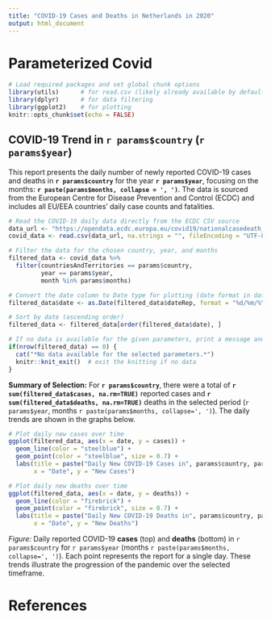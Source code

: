 ```yaml
---  
title: "COVID-19 Cases and Deaths in Netherlands in 2020"  
output: html_document  
---
```

# Parameterized Covid
```r
# Load required packages and set global chunk options
library(utils)      # for read.csv (likely already available by default)
library(dplyr)      # for data filtering
library(ggplot2)    # for plotting
knitr::opts_chunk$set(echo = FALSE)
```

## COVID-19 Trend in `r params$country` (`r params$year`)

This report presents the daily number of newly reported COVID-19 cases and deaths in **`r params$country`** for the year **`r params$year`**, focusing on the months: **`r paste(params$months, collapse = ', ')`**. The data is sourced from the European Centre for Disease Prevention and Control (ECDC) and includes all EU/EEA countries' daily case counts and fatalities.

```r
# Read the COVID-19 daily data directly from the ECDC CSV source
data_url <- "https://opendata.ecdc.europa.eu/covid19/nationalcasedeath_eueea_daily_ei/csv"
covid_data <- read.csv(data_url, na.strings = "", fileEncoding = "UTF-8-BOM")  # :contentReference[oaicite:8]{index=8}

# Filter the data for the chosen country, year, and months
filtered_data <- covid_data %>%
  filter(countriesAndTerritories == params$country, 
         year == params$year, 
         month %in% params$months)

# Convert the date column to Date type for plotting (date format in data is dd/mm/YYYY)
filtered_data$date <- as.Date(filtered_data$dateRep, format = "%d/%m/%Y")

# Sort by date (ascending order)
filtered_data <- filtered_data[order(filtered_data$date), ]
```

```r
# If no data is available for the given parameters, print a message and stop
if(nrow(filtered_data) == 0) {
  cat("*No data available for the selected parameters.*")
  knitr::knit_exit()  # exit the knitting if no data
}
```

**Summary of Selection:** For **`r params$country`**, there were a total of **`r sum(filtered_data$cases, na.rm=TRUE)`** reported cases and **`r sum(filtered_data$deaths, na.rm=TRUE)`** deaths in the selected period (`r params$year`, months `r paste(params$months, collapse=', ')`). The daily trends are shown in the graphs below.

```r
# Plot daily new cases over time
ggplot(filtered_data, aes(x = date, y = cases)) +
  geom_line(color = "steelblue") +
  geom_point(color = "steelblue", size = 0.7) +
  labs(title = paste("Daily New COVID-19 Cases in", params$country, params$year),
       x = "Date", y = "New Cases")
```

```r
# Plot daily new deaths over time
ggplot(filtered_data, aes(x = date, y = deaths)) +
  geom_line(color = "firebrick") +
  geom_point(color = "firebrick", size = 0.7) +
  labs(title = paste("Daily New COVID-19 Deaths in", params$country, params$year),
       x = "Date", y = "New Deaths")
```

*Figure:* Daily reported COVID-19 **cases** (top) and **deaths** (bottom) in `r params$country` for `r params$year` (months `r paste(params$months, collapse=', ')`). Each point represents the report for a single day. These trends illustrate the progression of the pandemic over the selected timeframe.

# References